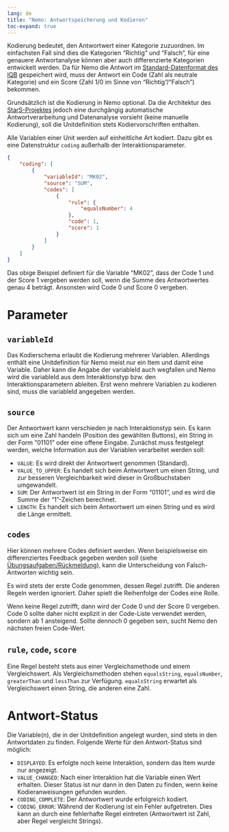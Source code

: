```yaml
---
lang: de
title: "Nemo: Antwortspeicherung und Kodieren"
toc-expand: true
---
```


Kodierung bedeutet, den Antwortwert einer Kategorie zuzuordnen. Im einfachsten Fall sind dies die Kategorien "Richtig" und "Falsch", für eine genauere Antwortanalyse können aber auch differenzierte Kategorien entwickelt werden. Da für Nemo die Antwort im [Standard-Datenformat des IQB](../../../coding/data-structures/response.qmd) gespeichert wird, muss der Antwort ein Code (Zahl als neutrale Kategorie) und ein Score (Zahl 1/0 im Sinne von "Richtig"/"Falsch") bekommen.

Grundsätzlich ist die Kodierung in Nemo optional. Da die Architektur des [StarS-Projektes](https://www.iqb.hu-berlin.de/research/dm/StarS/) jedoch eine durchgängig automatische Antwortverarbeitung und Datenanalyse vorsieht (keine manuelle Kodierung), soll die Unitdefinition stets Kodiervorschriften enthalten.

Alle Variablen einer Unit werden auf einheitliche Art kodiert. Dazu gibt es eine Datenstruktur `coding` außerhalb der Interaktionsparameter.

```json
{
    "coding": [
        {
            "variableId": "MK02",
            "source": "SUM",
            "codes": [
                {
                    "rule": {
                        "equalsNumber": 4
                    },
                    "code": 1,
                    "score": 1
                }
            ]
        }
    ]
}
```

Das obige Beispiel definiert für die Variable "MK02", dass der Code 1 und der Score 1 vergeben werden soll, wenn die Summe des Antwortwertes genau 4 beträgt. Ansonsten wird Code 0 und Score 0 vergeben.

# Parameter

## `variableId`

Das Kodierschema erlaubt die Kodierung mehrerer Variablen. Allerdings enthält eine Unitdefinition für Nemo meist nur ein Item und damit eine Variable. Daher kann die Angabe der variableId auch wegfallen und Nemo wird die variableId aus dem Interaktionstyp bzw. den Interaktionsparametern ableiten. Erst wenn mehrere Variablen zu kodieren sind, muss die variableId angegeben werden.

## `source`

Der Antwortwert kann verschieden je nach Interaktionstyp sein. Es kann sich um eine Zahl handeln (Position des gewählten Buttons), ein String in der Form "01101" oder eine offene Eingabe. Zunächst muss festgelegt werden, welche Information aus der Variablen verarbeitet werden soll:

* `VALUE`: Es wird direkt der Antwortwert genommen (Standard).
* `VALUE_TO_UPPER`: Es handelt sich beim Antwortwert um einen String, und zur besseren Vergleichbarkeit wird dieser in Großbuchstaben umgewandelt.
* `SUM`: Der Antwortwert ist ein String in der Form "01101", und es wird die Summe der "1"-Zeichen berechnet.
* `LENGTH`: Es handelt sich beim Antwortwert um einen String und es wird die Länge ermittelt.

## `codes`

Hier können mehrere Codes definiert werden. Wenn beispielsweise ein differenziertes Feedback gegeben werden soll (siehe [Übungsaufgaben/Rückmeldung](feedback.qmd)), kann die Unterscheidung von Falsch-Antworten wichtig sein.

Es wird stets der erste Code genommen, dessen Regel zutrifft. Die anderen Regeln werden ignoriert. Daher spielt die Reihenfolge der Codes eine Rolle.

Wenn keine Regel zutrifft, dann wird der Code 0 und der Score 0 vergeben. Code 0 sollte daher nicht explizit in der Code-Liste verwendet werden, sondern ab 1 ansteigend. Sollte dennoch 0 gegeben sein, sucht Nemo den nächsten freien Code-Wert.

## `rule`, `code`, `score`

Eine Regel besteht stets aus einer Vergleichsmethode und einem Vergleichswert. Als Vergleichsmethoden stehen `equalsString`, `equalsNumber`, `greaterThan` und `lessThan` zur Verfügung. `equalsString` erwartet als Vergleichswert einen String, die anderen eine Zahl.

# Antwort-Status

Die Variable(n), die in der Unitdefinition angelegt wurden, sind stets in den Antwortdaten zu finden. Folgende Werte für den Antwort-Status sind möglich:

* `DISPLAYED`: Es erfolgte noch keine Interaktion, sondern das Item wurde nur angezeigt.
* `VALUE_CHANGED`: Nach einer Interaktion hat die Variable einen Wert erhalten. Dieser Status ist nur dann in den Daten zu finden, wenn keine Kodieranweisungen gefunden wurden.
* `CODING_COMPLETE`: Der Antwortwert wurde erfolgreich kodiert.
* `CODING_ERROR`: Während der Kodierung ist ein Fehler aufgetreten. Dies kann an durch eine fehlerhafte Regel eintreten (Antwortwert ist Zahl, aber Regel vergleicht Strings).
